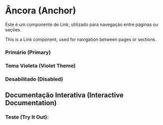 
<Meta of={LinkStories} />

# Âncora (Anchor)

Este é um componente de Link, utilizado para navegação entre páginas ou seções.

This is a Link component, used for navigation between pages or sections.

### Primário (Primary)
<Canvas of={LinkStories.Primary} />

### Tema Violeta (Violet Theme)
<Canvas of={LinkStories.Violet} />

### Desabilitado (Disabled)
<Canvas of={LinkStories.Disabled} />

## Documentação Interativa (Interactive Documentation)

### Teste (Try It Out):

<Primary />
<Controls />